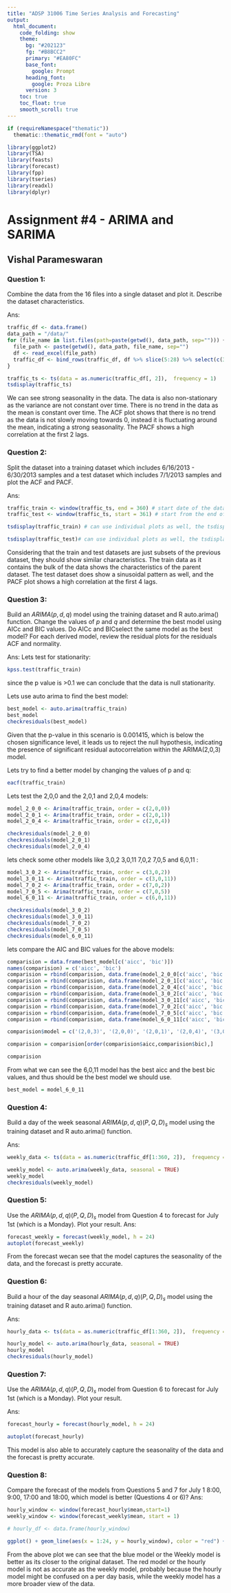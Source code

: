 ```yaml
---
title: "ADSP 31006 Time Series Analysis and Forecasting"
output: 
  html_document:
    code_folding: show
    theme:
      bg: "#202123"
      fg: "#B8BCC2"
      primary: "#EA80FC"
      base_font:
        google: Prompt
      heading_font:
        google: Proza Libre
      version: 3
    toc: true
    toc_float: true
    smooth_scroll: true
---
```


```r
if (requireNamespace("thematic"))
  thematic::thematic_rmd(font = "auto")

library(ggplot2)
library(TSA)
library(feasts)
library(forecast)
library(fpp)
library(tseries)
library(readxl)
library(dplyr)
```

# Assignment #4 - ARIMA and SARIMA
## Vishal Parameswaran

### Question 1:
Combine the data from the 16 files into a single dataset and plot it. Describe the dataset characteristics.

Ans:
```r
traffic_df <- data.frame()
data_path = "/data/"
for (file_name in list.files(path=paste(getwd(), data_path, sep=""))) {
  file_path <- paste(getwd(), data_path, file_name, sep="")
  df <- read_excel(file_path)
  traffic_df <- bind_rows(traffic_df, df %>% slice(5:28) %>% select(c(3,5)))
}

traffic_ts <- ts(data = as.numeric(traffic_df[, 2]),  frequency = 1)
tsdisplay(traffic_ts)
```
We can see strong seasonality in the data. The data is also non-stationary as the variance are not constant over time. There is no trend in the data as the mean is constant over time. The ACF plot shows that there is no trend as the data is not slowly moving towards 0, instead it is fluctuating around the mean, indicating a strong seasonality. The PACF shows a high correlation at the first 2 lags.


### Question 2:
Split the dataset into a training dataset which includes 6/16/2013 - 6/30/2013 samples and a test dataset which includes 7/1/2013 samples and plot the ACF and PACF.

Ans:

```r
traffic_train <- window(traffic_ts, end = 360) # start date of the dataset is 6/16/2013 and between 6/16/2013 and 6/30/2013 there are 15 days and each day has 24 hours so 15*24 = 360 
traffic_test <- window(traffic_ts, start = 361) # start from the end of the previous window

tsdisplay(traffic_train) # can use individual plots as well, the tsdisplay function is a more compact way of plotting the ACF and PACF

tsdisplay(traffic_test)# can use individual plots as well, the tsdisplay function is a more compact way of plotting the ACF and PACF
```
Considering that the train and test datasets are just subsets of the previous dataset, they should show similar characteristics. The train data as it contains the bulk of the data shows the characteristics of the parent dataset. The test dataset does show a sinusoidal pattern as well, and the PACF plot shows a high correlation at the first 4 lags.  

### Question 3:
Build an $ARIMA(p, d, q)$ model using the training dataset and R auto.arima() function. Change the values of $p$ and $q$ and determine the best model using AICc and BIC values. Do AICc and BICselect the same model as the best model? For each derived model, review the residual plots for the residuals ACF and normality.

Ans:
Lets test for stationarity:

```r
kpss.test(traffic_train)
```
since the p value is >0.1 we can conclude that the data is null stationarity.

Lets use auto arima to find the best model:

```r
best_model <- auto.arima(traffic_train)
best_model
checkresiduals(best_model)
```
Given that the p-value in this scenario is 0.001415, which is below the chosen significance level, it leads us to reject the null hypothesis, indicating the presence of significant residual autocorrelation within the ARIMA(2,0,3) model.

Lets try to find a better model by changing the values of p and q:

```r
eacf(traffic_train)
```
Lets test the 2,0,0 and the 2,0,1 and 2,0,4 models:

```r
model_2_0_0 <- Arima(traffic_train, order = c(2,0,0))
model_2_0_1 <- Arima(traffic_train, order = c(2,0,1))
model_2_0_4 <- Arima(traffic_train, order = c(2,0,4))

checkresiduals(model_2_0_0)
checkresiduals(model_2_0_1)
checkresiduals(model_2_0_4)
```

lets check some other models like 3,0,2 3,0,11 7,0,2 7,0,5 and 6,0,11 :

```r
model_3_0_2 <- Arima(traffic_train, order = c(3,0,2))
model_3_0_11 <- Arima(traffic_train, order = c(3,0,11))
model_7_0_2 <- Arima(traffic_train, order = c(7,0,2))
model_7_0_5 <- Arima(traffic_train, order = c(7,0,5))
model_6_0_11 <- Arima(traffic_train, order = c(6,0,11))

checkresiduals(model_3_0_2)
checkresiduals(model_3_0_11)
checkresiduals(model_7_0_2)
checkresiduals(model_7_0_5)
checkresiduals(model_6_0_11)
```

lets compare the AIC and BIC values for the above models:

```r

comparision = data.frame(best_model[c('aicc', 'bic')])
names(comparision) = c('aicc', 'bic')
comparision = rbind(comparision, data.frame(model_2_0_0[c('aicc', 'bic')]))
comparision = rbind(comparision, data.frame(model_2_0_1[c('aicc', 'bic')]))
comparision = rbind(comparision, data.frame(model_2_0_4[c('aicc', 'bic')]))
comparision = rbind(comparision, data.frame(model_3_0_2[c('aicc', 'bic')]))
comparision = rbind(comparision, data.frame(model_3_0_11[c('aicc', 'bic')]))
comparision = rbind(comparision, data.frame(model_7_0_2[c('aicc', 'bic')]))
comparision = rbind(comparision, data.frame(model_7_0_5[c('aicc', 'bic')]))
comparision = rbind(comparision, data.frame(model_6_0_11[c('aicc', 'bic')]))

comparision$model = c('(2,0,3)', '(2,0,0)', '(2,0,1)', '(2,0,4)', '(3,0,2)', '(3,0,11)', '(7,0,2)',  '(7,0,5)','(6,0,11)')

comparision = comparision[order(comparision$aicc,comparision$bic),]

comparision
```
From what we can see the 6,0,11 model has the best aicc and the best bic values, and thus should be the best model we should use.

```r
best_model = model_6_0_11
```

### Question 4:
Build a day of the week seasonal $ARIMA(p, d, q)(P,Q,D)_{s}$ model using the training dataset and R auto.arima() function.

Ans:

```r
weekly_data <- ts(data = as.numeric(traffic_df[1:360, 2]),  frequency = 168)

weekly_model <- auto.arima(weekly_data, seasonal = TRUE)
weekly_model
checkresiduals(weekly_model)
```

### Question 5:
Use the $ARIMA(p, d, q)(P,Q,D)_{s}$ model from Question 4 to forecast for July 1st (which is a Monday). Plot your result.
Ans:
```r
forecast_weekly = forecast(weekly_model, h = 24)
autoplot(forecast_weekly)
```
From the forecast wecan see that the model captures the seasonality of the data, and the forecast is pretty accurate.

### Question 6:
Build a hour of the day seasonal $ARIMA(p, d, q)(P,Q,D)_{s}$ model using the training dataset and R auto.arima() function.

Ans:
  
```r
hourly_data <- ts(data = as.numeric(traffic_df[1:360, 2]),  frequency = 24)

hourly_model <- auto.arima(hourly_data, seasonal = TRUE)
hourly_model
checkresiduals(hourly_model)
``` 
### Question 7:
Use the $ARIMA(p, d, q)(P,Q,D)_{s}$ model from Question 6 to forecast for July 1st (which is a Monday). Plot your result.

Ans:

```r
forecast_hourly = forecast(hourly_model, h = 24)

autoplot(forecast_hourly)
```
This model is also able to accurately capture the seasonality of the data and the forecast is pretty accurate.

### Question 8:
Compare the forecast of the models from Questions 5 and 7 for July 1 8:00, 9:00, 17:00 and 18:00, which model is better (Questions 4 or 6)?
Ans:  

```r

hourly_window <- window(forecast_hourly$mean,start=1)
weekly_window <- window(forecast_weekly$mean, start = 1)

# hourly_df <- data.frame(hourly_window)

ggplot() + geom_line(aes(x = 1:24, y = hourly_window), color = "red") + geom_line(aes(x = 1:24, y = weekly_window), color = "blue")   + geom_line(aes(x = 1:24, y = traffic_test), color = "green")  + geom_vline(xintercept = 8)  + geom_vline(xintercept = 9)  + geom_vline(xintercept = 17)  + geom_vline(xintercept = 18)   + labs(x = "Hour", y = "Traffic")   + ggtitle("Hourly vs Weekly vs Original Forecast")   + theme(plot.title = element_text(hjust = 0.5))

```

From the above plot we can see that the blue model or the Weekly model is better as its closer to the original dataset. The red model or the hourly model is not as accurate as the weekly model, probably because the hourly model might be confused on a per day basis, while the weekly model has a more broader view of the data.

